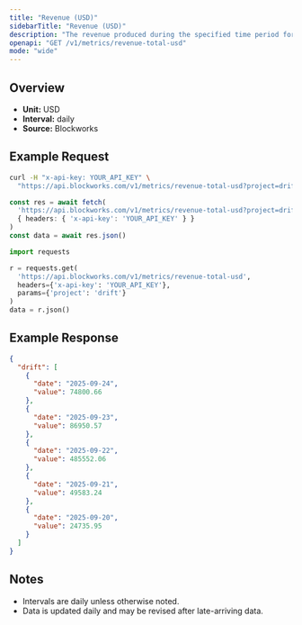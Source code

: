 ```yaml
---
title: "Revenue (USD)"
sidebarTitle: "Revenue (USD)"
description: "The revenue produced during the specified time period for given project."
openapi: "GET /v1/metrics/revenue-total-usd"
mode: "wide"
---
```


## Overview

- **Unit:** USD
- **Interval:** daily
- **Source:** Blockworks

## Example Request

<CodeGroup>

```bash cURL
curl -H "x-api-key: YOUR_API_KEY" \
  "https://api.blockworks.com/v1/metrics/revenue-total-usd?project=drift"
```

```typescript TypeScript
const res = await fetch(
  'https://api.blockworks.com/v1/metrics/revenue-total-usd?project=drift',
  { headers: { 'x-api-key': 'YOUR_API_KEY' } }
)
const data = await res.json()
```

```python Python
import requests

r = requests.get(
  'https://api.blockworks.com/v1/metrics/revenue-total-usd',
  headers={'x-api-key': 'YOUR_API_KEY'},
  params={'project': 'drift'}
)
data = r.json()
```

</CodeGroup>

## Example Response

```json
{
  "drift": [
    {
      "date": "2025-09-24",
      "value": 74800.66
    },
    {
      "date": "2025-09-23",
      "value": 86950.57
    },
    {
      "date": "2025-09-22",
      "value": 485552.06
    },
    {
      "date": "2025-09-21",
      "value": 49583.24
    },
    {
      "date": "2025-09-20",
      "value": 24735.95
    }
  ]
}
```

## Notes
- Intervals are daily unless otherwise noted.
- Data is updated daily and may be revised after late-arriving data.